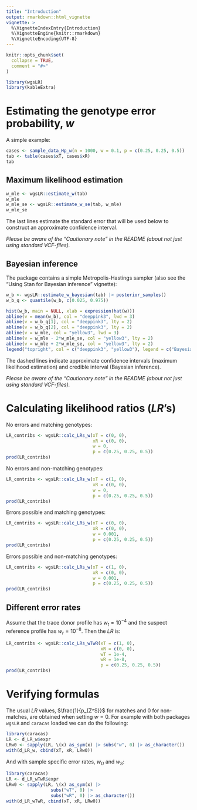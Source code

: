 ```yaml
---
title: "Introduction"
output: rmarkdown::html_vignette
vignette: >
  %\VignetteIndexEntry{Introduction}
  %\VignetteEngine{knitr::rmarkdown}
  %\VignetteEncoding{UTF-8}
---
```


```r
knitr::opts_chunk$set(
  collapse = TRUE,
  comment = "#>"
)
```

```r
library(wgsLR)
library(kableExtra)
```

# Estimating the genotype error probability, $w$

A simple example:

```r
cases <- sample_data_Hp_w(n = 1000, w = 0.1, p = c(0.25, 0.25, 0.5))
tab <- table(cases$xT, cases$xR)
tab
```

## Maximum likelihood estimation

```r
w_mle <- wgsLR::estimate_w(tab)
w_mle
w_mle_se <- wgsLR::estimate_w_se(tab, w_mle)
w_mle_se
```

The last lines estimate the standard error that will be used below to construct an approximate confidence interval.

*Please be aware of the "Cautionary note" in the README (about not just using standard VCF-files).*

## Bayesian inference

The package contains a simple Metropolis-Hastings sampler (also see the "Using Stan for Bayesian inference" vignette):

```r
w_b <- wgsLR::estimate_w_bayesian(tab) |> posterior_samples()
w_b_q <- quantile(w_b, c(0.025, 0.975))
```

```r
hist(w_b, main = NULL, xlab = expression(hat(w)))
abline(v = mean(w_b), col = "deeppink3", lwd = 3)
abline(v = w_b_q[1], col = "deeppink3", lty = 2)
abline(v = w_b_q[2], col = "deeppink3", lty = 2)
abline(v = w_mle, col = "yellow3", lwd = 3)
abline(v = w_mle - 2*w_mle_se, col = "yellow3", lty = 2)
abline(v = w_mle + 2*w_mle_se, col = "yellow3", lty = 2)
legend("topright", col = c("deeppink3", "yellow3"), legend = c("Bayesian", "MLE"), lty = 1, lwd = 2)
```

The dashed lines indicate approximate confidence intervals (maximum likelihood estimation) and 
credible interval (Bayesian inference).

*Please be aware of the "Cautionary note" in the README (about not just using standard VCF-files).*

# Calculating likelihood ratios ($LR$'s)

No errors and matching genotypes:

```r
LR_contribs <- wgsLR::calc_LRs_w(xT = c(0, 0), 
                                 xR = c(0, 0), 
                                 w = 0, 
                                 p = c(0.25, 0.25, 0.5))
prod(LR_contribs)
```

No errors and non-matching genotypes:

```r
LR_contribs <- wgsLR::calc_LRs_w(xT = c(1, 0), 
                                 xR = c(0, 0), 
                                 w = 0, 
                                 p = c(0.25, 0.25, 0.5))
prod(LR_contribs)
```


Errors possible and matching genotypes:

```r
LR_contribs <- wgsLR::calc_LRs_w(xT = c(0, 0), 
                                 xR = c(0, 0), 
                                 w = 0.001, 
                                 p = c(0.25, 0.25, 0.5))
prod(LR_contribs)
```

Errors possible and non-matching genotypes:

```r
LR_contribs <- wgsLR::calc_LRs_w(xT = c(1, 0), 
                                 xR = c(0, 0), 
                                 w = 0.001, 
                                 p = c(0.25, 0.25, 0.5))
prod(LR_contribs)
```

## Different error rates

Assume that the trace donor profile has $w_t = 10^{-4}$ and 
the suspect reference profile has $w_r = 10^{-8}$. Then 
the $LR$ is:

```r
LR_contribs <- wgsLR::calc_LRs_wTwR(xT = c(1, 0), 
                                    xR = c(0, 0), 
                                    wT = 1e-4, 
                                    wR = 1e-8,
                                    p = c(0.25, 0.25, 0.5))
prod(LR_contribs)
```

# Verifying formulas

The usual $LR$ values, $\frac{1}{p_{Z^S}}$ for matches and $0$ for non-matches, 
are obtained when setting $w = 0$.
For example with both packages `wgsLR` and `caracas` loaded we can do the following:

```r
library(caracas)
LR <- d_LR_w$expr
LRw0 <- sapply(LR, \(x) as_sym(x) |> subs("w", 0) |> as_character())
with(d_LR_w, cbind(xT, xR, LRw0))
```


And with sample specific error rates, $w_D$ and $w_S$:

```r
library(caracas)
LR <- d_LR_wTwR$expr
LRw0 <- sapply(LR, \(x) as_sym(x) |> 
                 subs("wT", 0) |> 
                 subs("wR", 0) |> as_character())
with(d_LR_wTwR, cbind(xT, xR, LRw0))
```
